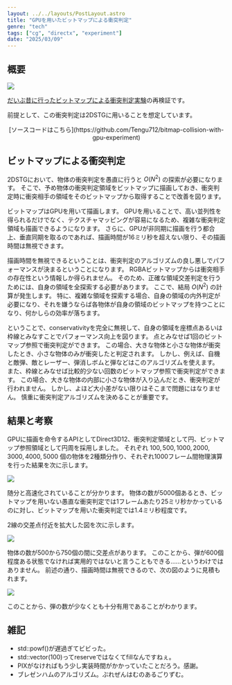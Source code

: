 ```yaml
---
layout: ../../layouts/PostLayout.astro
title: "GPUを用いたビットマップによる衝突判定"
genre: "tech"
tags: ["cg", "directx", "experiment"]
date: "2025/03/09"
---
```


## 概要

<Image src="https://img.skdassoc.work/posts/bitmap-collision-with-gpu/01.gif" caption="シミュレーションの様子" />

[だいぶ昔に行ったビットマップによる衝突判定実験](https://skdassoc.com/posts/bitmap-collision/)の再検証です。

前提として、この衝突判定は2DSTGに用いることを想定しています。

<div style="text-align: center;">
[ソースコードはこちら](https://github.com/Tengu712/bitmap-collision-with-gpu-experiment)
</div>



## ビットマップによる衝突判定

2DSTGにおいて、物体の衝突判定を愚直に行うと $O(N^2)$ の探索が必要になります。
そこで、予め物体の衝突判定領域をビットマップに描画しておき、衝突判定時に衝突相手の領域をそのビットマップから取得することで改善を図ります。

ビットマップはGPUを用いて描画します。
GPUを用いることで、高い並列性を得られるだけでなく、テクスチャマッピングが容易になるため、複雑な衝突判定領域も描画できるようになります。
さらに、GPUが非同期に描画を行う都合上、垂直同期を取るのであれば、描画時間が16ミリ秒を超えない限り、その描画時間は無視できます。

描画時間を無視できるということは、衝突判定のアルゴリズムの良し悪しでパフォーマンスが決まるということになります。
RGBAビットマップからは衝突相手の存在性という情報しか得られません。
そのため、正確な領域交差判定を行うためには、自身の領域を全探索する必要があります。
ここで、結局 $O(N^2)$ の計算が発生します。
特に、複雑な領域を探索する場合、自身の領域の内外判定が必要になり、それを嫌うならば各物体が自身の領域のビットマップを持つことになり、何かしらの効率が落ちます。

ということで、conservativityを完全に無視して、自身の領域を座標点あるいは枠線とみなすことでパフォーマンス向上を図ります。
点とみなせば1回のビットマップ参照で衝突判定ができます。
この場合、大きな物体と小さな物体が衝突したとき、小さな物体のみが衝突したと判定されます。
しかし、例えば、自機と敵弾、敵とレーザー、弾消しボムと弾などはこのアルゴリズムを使えます。
また、枠線とみなせば比較的少ない回数のビットマップ参照で衝突判定ができます。
この場合、大きな物体の内部に小さな物体が入り込んだとき、衝突判定が行われません。
しかし、よほど大小差がない限りはそこまで問題にはなりません。
慎重に衝突判定アルゴリズムを決めることが重要です。



## 結果と考察

GPUに描画を命令するAPIとしてDirect3D12、衝突判定領域として円、ビットマップ参照領域として円周を採用しました。
それぞれ $100, 500, 1000, 2000, 3000, 4000, 5000$ 個の物体を2種類分作り、それぞれ1000フレーム間物理演算を行った結果を次に示します。

<Image src="https://img.skdassoc.work/posts/bitmap-collision-with-gpu/02.png" caption="結果(全体)" />

随分と高速化されていることが分かります。
物体の数が5000個あるとき、ビットマップを用いない愚直な衝突判定では1フレームあたり25ミリ秒かかっているのに対し、ビットマップを用いた衝突判定では1.4ミリ秒程度です。

2線の交差点付近を拡大した図を次に示します。

<Image src="https://img.skdassoc.work/posts/bitmap-collision-with-gpu/03.png" caption="結果(部分)" />

物体の数が500から750個の間に交差点があります。
このことから、弾が600個程度ある状態でなければ実用的ではないと言うこともできる……というわけではありません。
前述の通り、描画時間は無視できるので、次の図のように見積もれます。

<Image src="https://img.skdassoc.work/posts/bitmap-collision-with-gpu/04.png" caption="描画時間を除いた結果(部分)" />

このことから、弾の数が少なくとも十分有用であることがわかります。


## 雑記

- std::powf()が遅過ぎてビビった。
- std::vector(100)ってreserveではなくてfillなんですねぇ。
- PIXがなければもう少し実装時間がかかっていたことだろう。感謝。
- ブレゼンハムのアルゴリズム。ぶれぜんはむのあるごりずむ。
